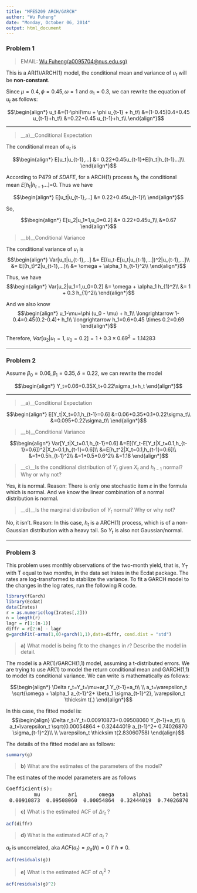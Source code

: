 ```yaml
---
title: "MFE5209 ARCH/GARCH"
author: "Wu Fuheng"
date: "Monday, October 06, 2014"
output: html_document
---
```

### Problem 1
> EMAIL: [Wu Fuheng(a0095704@nus.edu.sg)](http://rpubs.com/wujucong/32751)

This is a AR(1)/ARCH(1) model, the conditional mean and variance of $u_t$ will be __non-constant__.

Since $\mu=0.4, \phi=0.45, \omega=1$ and $\alpha_1=0.3$, we can rewrite the equation of $u_t$ as follows:

$$\begin{align*}
u_t 
&=(1-\phi)\mu + \phi u_{t-1} + h_t\\
&=(1-0.45)0.4+0.45 u_{t-1}+h_t\\
&=0.22+0.45 u_{t-1}+h_t\\
\end{align*}$$

----

>__a)__Conditional Expectation

The conditional mean of $u_t$ is

$$\begin{align*}
E[u_t|u_{t-1},...]
&= 0.22+0.45u_{t-1}+E[h_t|h_{t-1}...]\\
\end{align*}$$

According to P479 of *SDAFE*, for a ARCH(1) process $h_t$, the conditional mean $E[h_t|h_{t-1}...]$=0. Thus we have

$$\begin{align*}
E[u_t|u_{t-1},...]
&= 0.22+0.45u_{t-1}\\
\end{align*}$$

So,

$$\begin{align*}
E[u_2|u_1=1,u_0=0.2]
&= 0.22+0.45u_1\\
&=0.67
\end{align*}$$

>__b)__Conditional Variance

The conditional variance of $u_t$ is
$$\begin{align*}
Var[u_t|u_{t-1},...]
&= E[(u_t-E[u_t|u_{t-1},...])^2|u_{t-1},...]\\
&= E[(h_t)^2|u_{t-1},...]\\
&= \omega + \alpha_1 h_{t-1}^2\\
\end{align*}$$

Thus, we have
$$\begin{align*}
Var[u_2|u_1=1,u_0=0.2]
&= \omega + \alpha_1 h_{1}^2\\
&= 1 + 0.3 h_{1}^2\\
\end{align*}$$

And we also know
$$\begin{align*}
u_1-\mu=\phi (u_0 - \mu) + h_1\\
\longrightarrow 1-0.4=0.45(0.2-0.4)+ h_1\\
\longrightarrow h_1=0.6+0.45 \times 0.2=0.69
\end{align*}$$

Therefore, $Var[u_2|u_1=1,u_0=0.2]=1+0.3 \times 0.69^2=1.14283$

---

### Problem 2
Assume $\beta_0=0.06, \beta_1=0.35, \delta=0.22$, we can rewrite the model

$$\begin{align*}
Y_t=0.06+0.35X_t+0.22\sigma_t+h_t
\end{align*}$$

----

>__a)__Conditional Expectation

$$\begin{align*}
E[Y_t|X_t=0.1,h_{t-1}=0.6]
&=0.06+0.35*0.1+0.22\sigma_t\\
&=0.095+0.22\sigma_t\\
\end{align*}$$

>__b)__Conditional Variance

$$\begin{align*}
Var[Y_t|X_t=0.1,h_{t-1}=0.6]
&=E[(Y_t-E[Y_t|X_t=0.1,h_{t-1}=0.6])^2|X_t=0.1,h_{t-1}=0.6]\\
&=E[h_t^2|X_t=0.1,h_{t-1}=0.6]\\
&=1+0.5h_{t-1}^2\\
&=1+0.5*0.6^2\\
&=1.18
\end{align*}$$

>__c)__Is the conditional distribution of $Y_t$ given $X_t$ and $h_{t-1}$ normal? Why or why not?

Yes, it is normal.
Reason: There is only one stochastic item $\varepsilon$ in the formula which is normal. And we know the linear combination of a normal distribution is normal.

>__d)__Is the marginal distribution of $Y_t$ normal? Why or why not?

No, it isn't.
Reason: In this case, $h_t$ is a ARCH(1) process, which is of a non-Gaussian distribution with a heavy tail. So $Y_t$ is also not Gaussian/normal.

----

### Problem 3

This problem uses monthly observations of the two-month yield, that is, $Y_T$ with T 
equal to two months, in the data set Irates in the Ecdat package. The rates are 
log-transformed to stabilize the variance. To fit a GARCH model to the changes in the 
log rates, run the following R code.

```r
library(fGarch)
library(Ecdat)
data(Irates)
r = as.numeric(log(Irates[,2]))
n = length(r)
lagr = r[1:(n-1)]
diffr = r[2:n] - lagr
g=garchFit(~arma(1,0)+garch(1,1),data=diffr, cond.dist = "std")
```

>__a)__ What model is being fit to the changes in $r$? Describe the model in detail.

The model is a AR(1)/GARCH(1,1) model, assuming a t-distributed errors. We are trying to use AR(1) to model the return conditional mean and GARCH(1,1) to model its conditional variance. We can write is mathematically as follows:

$$\begin{align*}
\Delta r_t=Y_t=\mu+ar_1 Y_{t-1}+a_t\\
\\
a_t=\varepsilon_t \sqrt{\omega + \alpha_1 a_{t-1}^2+ \beta_1 \sigma_{t-1}^2},  
\varepsilon_t \thicksim t(.)
\end{align*}$$

In this case, the fitted model is:
$$\begin{align}
\Delta r_t=Y_t=0.00910873+0.09508060 Y_{t-1}+a_t\\
\\
a_t=\varepsilon_t \sqrt{0.00054864 + 0.32444019 a_{t-1}^2+ 0.74026870 \sigma_{t-1}^2}\\
\\
\varepsilon_t \thicksim t(2.83060758)
\end{align}$$

The details of the fitted model are as follows:
```r
summary(g)
```

>__b)__ What are the estimates of the parameters of the model?

The estimates of the model parameters are as follows

<PRE>
Coefficient(s):
         mu         ar1       omega      alpha1       beta1       shape  
 0.00910873  0.09508060  0.00054864  0.32444019  0.74026870  2.83060758  
</PRE>

>__c)__ What is the estimated ACF of $\Delta r_t$ ?

```r
acf(diffr)
```

>__d)__ What is the estimated ACF of $a_t$ ?

$a_t$ is uncorrelated, aka $ACF(a_t)=\rho_a(h)=0$ if $h\neq 0$.
```r
acf(residuals(g))
```

>__e)__ What is the estimated ACF of ${a_t}^2$ ?

```r
acf(residuals(g)^2)
```



